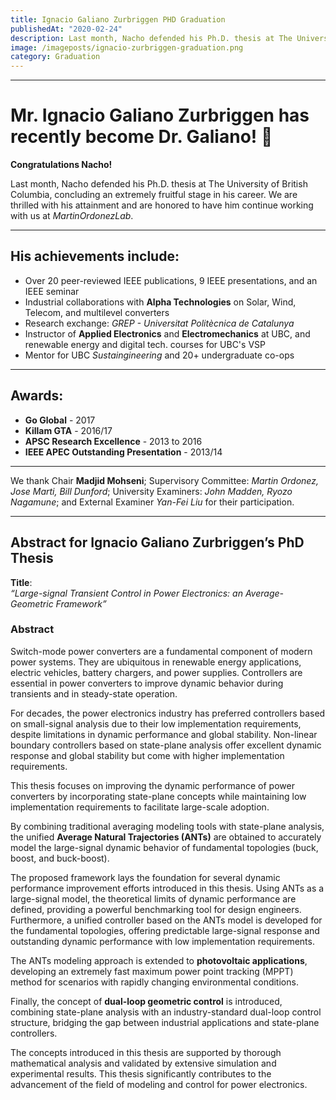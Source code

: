 ```yaml
---
title: Ignacio Galiano Zurbriggen PHD Graduation
publishedAt: "2020-02-24"
description: Last month, Nacho defended his Ph.D. thesis at The University of British Columbia, concluding an extremely fruitful stage in his career. We are thrilled with his attainment and are honored to have him continue working with us
image: /imageposts/ignacio-zurbriggen-graduation.png
category: Graduation
---
```

---

# Mr. Ignacio Galiano Zurbriggen has recently become Dr. Galiano! 🎉  

**Congratulations Nacho!**  

Last month, Nacho defended his Ph.D. thesis at The University of British Columbia, concluding an extremely fruitful stage in his career. We are thrilled with his attainment and are honored to have him continue working with us at *MartinOrdonezLab*.  

---

## His achievements include:  
- Over 20 peer-reviewed IEEE publications, 9 IEEE presentations, and an IEEE seminar  
- Industrial collaborations with **Alpha Technologies** on Solar, Wind, Telecom, and multilevel converters  
- Research exchange: *GREP - Universitat Politècnica de Catalunya*  
- Instructor of **Applied Electronics** and **Electromechanics** at UBC, and renewable energy and digital tech. courses for UBC's VSP  
- Mentor for UBC *Sustaingineering* and 20+ undergraduate co-ops  

---

## Awards:  
- **Go Global** - 2017  
- **Killam GTA** - 2016/17  
- **APSC Research Excellence** - 2013 to 2016  
- **IEEE APEC Outstanding Presentation** - 2013/14  

---

We thank Chair **Madjid Mohseni**; Supervisory Committee: *Martin Ordonez, Jose Marti, Bill Dunford*; University Examiners: *John Madden, Ryozo Nagamune*; and External Examiner *Yan-Fei Liu* for their participation.  

---

## Abstract for Ignacio Galiano Zurbriggen’s PhD Thesis  

**Title**:  
*“Large-signal Transient Control in Power Electronics: an Average-Geometric Framework”*  

### Abstract  
Switch-mode power converters are a fundamental component of modern power systems. They are ubiquitous in renewable energy applications, electric vehicles, battery chargers, and power supplies. Controllers are essential in power converters to improve dynamic behavior during transients and in steady-state operation.  

For decades, the power electronics industry has preferred controllers based on small-signal analysis due to their low implementation requirements, despite limitations in dynamic performance and global stability. Non-linear boundary controllers based on state-plane analysis offer excellent dynamic response and global stability but come with higher implementation requirements.  

This thesis focuses on improving the dynamic performance of power converters by incorporating state-plane concepts while maintaining low implementation requirements to facilitate large-scale adoption.  

By combining traditional averaging modeling tools with state-plane analysis, the unified **Average Natural Trajectories (ANTs)** are obtained to accurately model the large-signal dynamic behavior of fundamental topologies (buck, boost, and buck-boost).  

The proposed framework lays the foundation for several dynamic performance improvement efforts introduced in this thesis. Using ANTs as a large-signal model, the theoretical limits of dynamic performance are defined, providing a powerful benchmarking tool for design engineers. Furthermore, a unified controller based on the ANTs model is developed for the fundamental topologies, offering predictable large-signal response and outstanding dynamic performance with low implementation requirements.  

The ANTs modeling approach is extended to **photovoltaic applications**, developing an extremely fast maximum power point tracking (MPPT) method for scenarios with rapidly changing environmental conditions.  

Finally, the concept of **dual-loop geometric control** is introduced, combining state-plane analysis with an industry-standard dual-loop control structure, bridging the gap between industrial applications and state-plane controllers.  

The concepts introduced in this thesis are supported by thorough mathematical analysis and validated by extensive simulation and experimental results. This thesis significantly contributes to the advancement of the field of modeling and control for power electronics.
